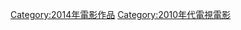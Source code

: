 {{portal|电影|电视}}
{{year by category
|m=2
|c=0
|d=1
|y=4
|cat=電視電影
|sortkey=Films
|parent=各年电视电影
|subcat=2014年電視
}}
[[Category:2014年電影作品|Category:2014年電影作品]]
[[Category:2010年代電視電影|Category:2010年代電視電影]]